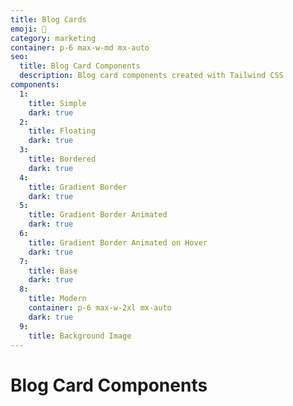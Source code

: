 ```yaml
---
title: Blog Cards
emoji: 📰
category: marketing
container: p-6 max-w-md mx-auto
seo:
  title: Blog Card Components
  description: Blog card components created with Tailwind CSS
components:
  1:
    title: Simple
    dark: true
  2:
    title: Floating
    dark: true
  3:
    title: Bordered
    dark: true
  4:
    title: Gradient Border
    dark: true
  5:
    title: Gradient Border Animated
    dark: true
  6:
    title: Gradient Border Animated on Hover
    dark: true
  7:
    title: Base
    dark: true
  8:
    title: Modern
    container: p-6 max-w-2xl mx-auto
    dark: true
  9:
    title: Background Image
---
```


# Blog Card Components

<CollectionList
  componentsData={componentsData}
  componentContainer={componentContainer}
/>
